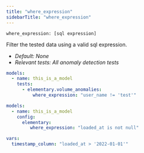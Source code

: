 ```yaml
---
title: "where_expression"
sidebarTitle: "where_expression"
---
```


`where_expression: [sql expression]`

Filter the tested data using a valid sql expression.

- _Default: None_
- _Relevant tests: All anomaly detection tests_

<RequestExample>

```yml test
models:
  - name: this_is_a_model
    tests:
      - elementary.volume_anomalies:
          where_expression: "user_name != 'test'"
```

```yml model
models:
  - name: this_is_a_model
    config:
      elementary:
         where_expression: "loaded_at is not null"
```

```yml dbt_project.yml
vars:
  timestamp_column: "loaded_at > '2022-01-01'"
```


</RequestExample>